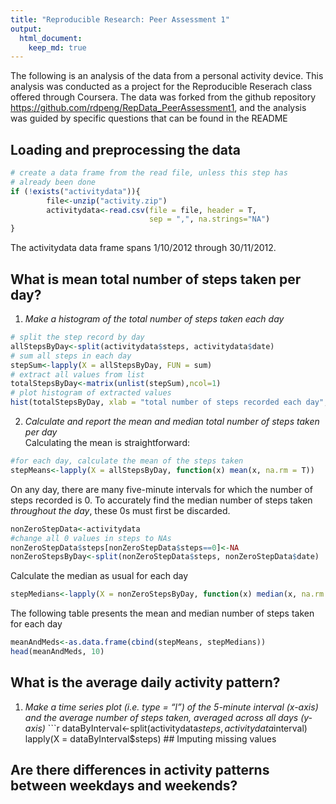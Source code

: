 ```yaml
---
title: "Reproducible Research: Peer Assessment 1"
output: 
  html_document:
    keep_md: true
---
```

The following is an analysis of the data from a personal activity device. This analysis was conducted as a project for the Reproducible Reserach class offered through Coursera. The data was forked from the github repository <https://github.com/rdpeng/RepData_PeerAssessment1>, and the analysis was guided by specific questions that can be found in the README

## Loading and preprocessing the data
```r
# create a data frame from the read file, unless this step has 
# already been done
if (!exists("activitydata")){
        file<-unzip("activity.zip")
        activitydata<-read.csv(file = file, header = T, 
                               sep = ",", na.strings="NA")
}
```
The activitydata data frame spans 1/10/2012 through 30/11/2012. 


## What is mean total number of steps taken per day?  
1. *Make a histogram of the total number of steps taken each day*  

```r
# split the step record by day
allStepsByDay<-split(activitydata$steps, activitydata$date)
# sum all steps in each day
stepSum<-lapply(X = allStepsByDay, FUN = sum) 
# extract all values from list
totalStepsByDay<-matrix(unlist(stepSum),ncol=1) 
# plot histogram of extracted values
hist(totalStepsByDay, xlab = "total number of steps recorded each day", main = "Histogram of total recorded steps between 1/10/2012 and 30/11/2012")
```
2. *Calculate and report the mean and median total number of steps taken per day*  
Calculating the mean is straightforward: 
```r
#for each day, calculate the mean of the steps taken
stepMeans<-lapply(X = allStepsByDay, function(x) mean(x, na.rm = T))
```
On any day, there are many five-minute intervals for which the number of steps recorded is 0. To accurately find the median number of steps taken *throughout the day*, these 0s must first be discarded. 
```r
nonZeroStepData<-activitydata
#change all 0 values in steps to NAs 
nonZeroStepData$steps[nonZeroStepData$steps==0]<-NA 
nonZeroStepsByDay<-split(nonZeroStepData$steps, nonZeroStepData$date)
```
Calculate the median as usual for each day
```r
stepMedians<-lapply(X = nonZeroStepsByDay, function(x) median(x, na.rm = T))
```
The following table presents the mean and median number of steps taken for each day
```r
meanAndMeds<-as.data.frame(cbind(stepMeans, stepMedians))
head(meanAndMeds, 10)
```


## What is the average daily activity pattern?

1. *Make a time series plot (i.e. type = "l") of the 5-minute interval (x-axis) and the average number of steps taken, averaged across all days (y-axis)*
```r
dataByInterval<-split(activitydata$steps, activitydata$interval)
lapply(X = dataByInterval$steps)
## Imputing missing values



## Are there differences in activity patterns between weekdays and weekends?
